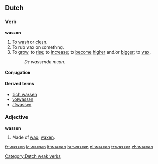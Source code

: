 ==Dutch==

===Verb===
'''wassen'''
# To [[wash]] or [[clean]].
# To rub wax on something.
# To [[grow]]; to [[rise]]; to [[increase]]; to [[become]] [[high]]er and/or [[big]]ger; to [[wax]].
#:''De wassende maan.''

====Conjugation====
{{nl-verb|was|wast|waste|wasten|hebben|gewassen|wasse}}
[[Category:Dutch weak verbs]]

====Derived terms====
* [[zich wassen]]
* [[volwassen]]
* [[afwassen]]

===Adjective===
'''wassen'''
# Made of [[wax]]; [[waxen]].

[[fr:wassen]]
[[id:wassen]]
[[it:wassen]]
[[hu:wassen]]
[[nl:wassen]]
[[tr:wassen]]
[[zh:wassen]]
